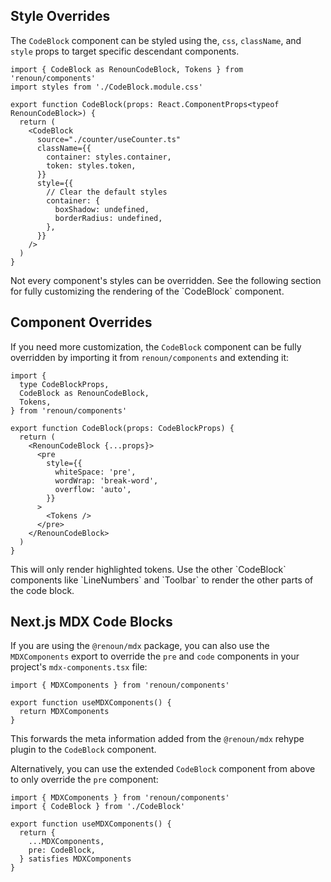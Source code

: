 ## Style Overrides

The `CodeBlock` component can be styled using the, `css`, `className`, and `style` props to target specific descendant components.

```tsx
import { CodeBlock as RenounCodeBlock, Tokens } from 'renoun/components'
import styles from './CodeBlock.module.css'

export function CodeBlock(props: React.ComponentProps<typeof RenounCodeBlock>) {
  return (
    <CodeBlock
      source="./counter/useCounter.ts"
      className={{
        container: styles.container,
        token: styles.token,
      }}
      style={{
        // Clear the default styles
        container: {
          boxShadow: undefined,
          borderRadius: undefined,
        },
      }}
    />
  )
}
```

<Note>
  Not every component's styles can be overridden. See the following section for
  fully customizing the rendering of the `CodeBlock` component.
</Note>

## Component Overrides

If you need more customization, the `CodeBlock` component can be fully overridden by importing it from `renoun/components` and extending it:

```tsx filename="CodeBlock.tsx"
import {
  type CodeBlockProps,
  CodeBlock as RenounCodeBlock,
  Tokens,
} from 'renoun/components'

export function CodeBlock(props: CodeBlockProps) {
  return (
    <RenounCodeBlock {...props}>
      <pre
        style={{
          whiteSpace: 'pre',
          wordWrap: 'break-word',
          overflow: 'auto',
        }}
      >
        <Tokens />
      </pre>
    </RenounCodeBlock>
  )
}
```

<Note>
  This will only render highlighted tokens. Use the other `CodeBlock` components
  like `LineNumbers` and `Toolbar` to render the other parts of the code block.
</Note>

## Next.js MDX Code Blocks

If you are using the `@renoun/mdx` package, you can also use the `MDXComponents` export to override the `pre` and `code` components in your project's `mdx-components.tsx` file:

```tsx filename="02.mdx-components.tsx"
import { MDXComponents } from 'renoun/components'

export function useMDXComponents() {
  return MDXComponents
}
```

This forwards the meta information added from the `@renoun/mdx` rehype plugin to the `CodeBlock` component.

Alternatively, you can use the extended `CodeBlock` component from above to only override the `pre` component:

```tsx allowErrors filename="02.mdx-components.tsx"
import { MDXComponents } from 'renoun/components'
import { CodeBlock } from './CodeBlock'

export function useMDXComponents() {
  return {
    ...MDXComponents,
    pre: CodeBlock,
  } satisfies MDXComponents
}
```
